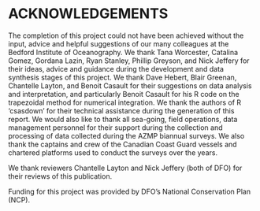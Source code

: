 # ACKNOWLEDGEMENTS {#sec:acknowledgements}

The completion of this project could not have been achieved without the input, advice and helpful suggestions of our many colleagues at the Bedford Institute of Oceanography. We thank Tana Worcester, Catalina Gomez, Gordana Lazin, Ryan Stanley, Phillip Greyson, and Nick Jeffery for their ideas, advice and guidance during the development and data synthesis stages of this project. We thank Dave Hebert, Blair Greenan, Chantelle Layton, and Benoit Casault for their suggestions on data analysis and  interpretation, and particularly Benoit Casault for his R code on the trapezoidal method for numerical integration. We thank the authors of R ‘csasdown’ for their technical assistance during the generation of this report. We would also like to thank all sea-going, field operations, data management personnel for their support during the collection and processing of data collected during the AZMP biannual surveys. We also thank the captains and crew of the Canadian Coast Guard vessels and chartered platforms used to conduct the surveys over the years.

We thank reviewers Chantelle Layton and Nick Jeffery (both of DFO) for their reviews of this publication.

Funding for this project was provided by DFO’s National Conservation Plan (NCP).

\clearpage
